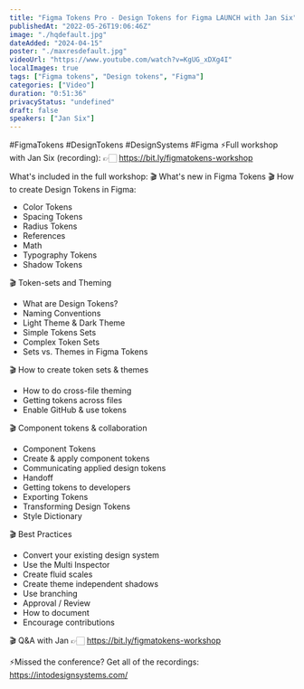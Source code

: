 ```yaml
---
title: "Figma Tokens Pro - Design Tokens for Figma LAUNCH with Jan Six"
publishedAt: "2022-05-26T19:06:46Z"
image: "./hqdefault.jpg"
dateAdded: "2024-04-15"
poster: "./maxresdefault.jpg"
videoUrl: "https://www.youtube.com/watch?v=KgUG_xDXg4I"
localImages: true
tags: ["Figma tokens", "Design tokens", "Figma"]
categories: ["Video"]
duration: "0:51:36"
privacyStatus: "undefined"
draft: false
speakers: ["Jan Six"]
---
```

#FigmaTokens #DesignTokens #DesignSystems #Figma
⚡️Full workshop with Jan Six (recording):
👉🏻 https://bit.ly/figmatokens-workshop

What's included in the full workshop:
🎬 What's new in Figma Tokens
🎬 How to create Design Tokens in Figma:
- Color Tokens
- Spacing Tokens
- Radius Tokens 
- References
- Math
- Typography Tokens 
- Shadow Tokens

🎬 Token-sets and Theming
- What are Design Tokens?
- Naming Conventions
- Light Theme & Dark Theme
- Simple Tokens Sets
- Complex Token Sets
- Sets vs. Themes in Figma Tokens

🎬 How to create token sets & themes
- How to do cross-file theming 
- Getting tokens across files 
- Enable GitHub & use tokens 

🎬 Component tokens & collaboration
- Component Tokens
- Create & apply component tokens 
- Communicating applied design tokens
- Handoff
- Getting tokens to developers
- Exporting Tokens 
- Transforming Design Tokens
- Style Dictionary



🎬 Best Practices
- Convert your existing design system
- Use the Multi Inspector
- Create fluid scales
- Create theme independent shadows
- Use branching
- Approval / Review
- How to document
- Encourage contributions 

🎬 Q&A with Jan 
👉🏻 https://bit.ly/figmatokens-workshop


⚡️Missed the conference? Get all of the recordings:
https://intodesignsystems.com/
